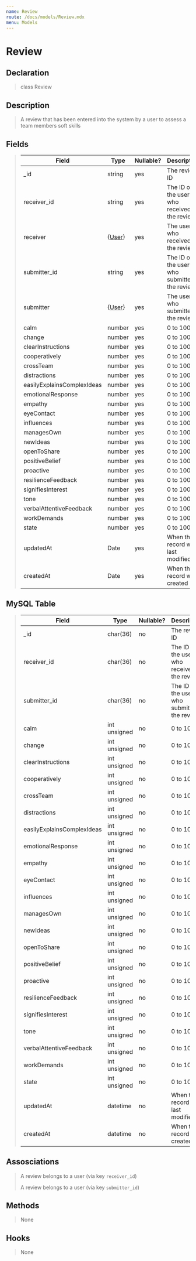```yaml
---
name: Review
route: /docs/models/Review.mdx
menu: Models
---
```


# Review

## Declaration

> class Review

## Description

> A review that has been entered into the system by a user to assess a team members soft skills

## Fields

> |Field|Type|Nullable?|Description|
> |--|--|--|--|
> |_id|string|yes|The review ID|
> |receiver_id|string|yes|The ID of the user who received the review|
> |receiver|{[User](/docs/models/User.mdx)}|yes|The user who received the review|
> |submitter_id|string|yes|The ID of the user who submitted the review|
> |submitter|{[User](/docs/models/User.mdx)}|yes|The user who submitted the review|
> |calm|number|yes|0 to 100|
> |change|number|yes|0 to 100|
> |clearInstructions|number|yes|0 to 100|
> |cooperatively|number|yes|0 to 100|
> |crossTeam|number|yes|0 to 100|
> |distractions|number|yes|0 to 100|
> |easilyExplainsComplexIdeas|number|yes|0 to 100|
> |emotionalResponse|number|yes|0 to 100|
> |empathy|number|yes|0 to 100|
> |eyeContact|number|yes|0 to 100|
> |influences|number|yes|0 to 100|
> |managesOwn|number|yes|0 to 100|
> |newIdeas|number|yes|0 to 100|
> |openToShare|number|yes|0 to 100|
> |positiveBelief|number|yes|0 to 100|
> |proactive|number|yes|0 to 100|
> |resilienceFeedback|number|yes|0 to 100|
> |signifiesInterest|number|yes|0 to 100|
> |tone|number|yes|0 to 100|
> |verbalAttentiveFeedback|number|yes|0 to 100|
> |workDemands|number|yes|0 to 100|
> |state|number|yes|0 to 100|
> |updatedAt|Date|yes|When the record was last modified|
> |createdAt|Date|yes|When the record was created|

## MySQL Table

> |Field|Type|Nullable?|Description|
> |--|--|--|--|
> |_id|char(36)|no|The review ID|
> |receiver_id|char(36)|no|The ID of the user who received the review|
> |submitter_id|char(36)|no|The ID of the user who submitted the review|
> |calm|int unsigned|no|0 to 100|
> |change|int unsigned|no|0 to 100|
> |clearInstructions|int unsigned|no|0 to 100|
> |cooperatively|int unsigned|no|0 to 100|
> |crossTeam|int unsigned|no|0 to 100|
> |distractions|int unsigned|no|0 to 100|
> |easilyExplainsComplexIdeas|int unsigned|no|0 to 100|
> |emotionalResponse|int unsigned|no|0 to 100|
> |empathy|int unsigned|no|0 to 100|
> |eyeContact|int unsigned|no|0 to 100|
> |influences|int unsigned|no|0 to 100|
> |managesOwn|int unsigned|no|0 to 100|
> |newIdeas|int unsigned|no|0 to 100|
> |openToShare|int unsigned|no|0 to 100|
> |positiveBelief|int unsigned|no|0 to 100|
> |proactive|int unsigned|no|0 to 100|
> |resilienceFeedback|int unsigned|no|0 to 100|
> |signifiesInterest|int unsigned|no|0 to 100|
> |tone|int unsigned|no|0 to 100|
> |verbalAttentiveFeedback|int unsigned|no|0 to 100|
> |workDemands|int unsigned|no|0 to 100|
> |state|int unsigned|no|0 to 100|
> |updatedAt|datetime|no|When the record was last modified|
> |createdAt|datetime|no|When the record was created|

## Assosciations

> A review belongs to a user (via key `receiver_id`)
>
> A review belongs to a user (via key `submitter_id`)

## Methods

> None

## Hooks

> None